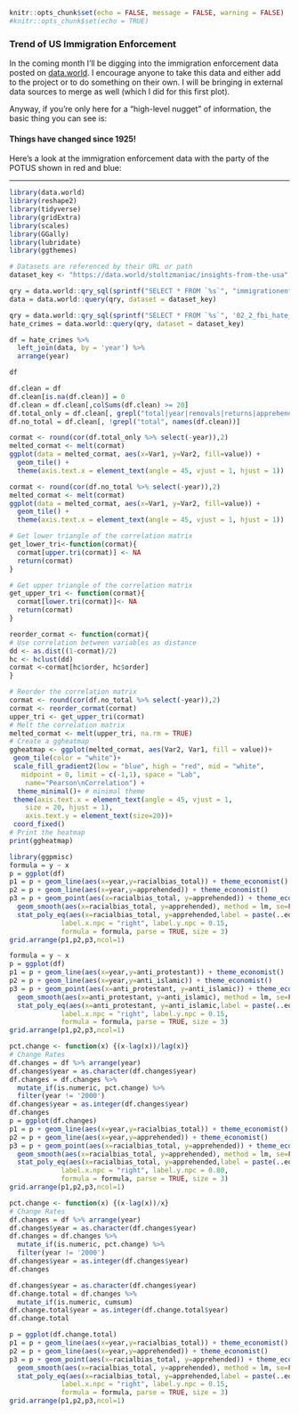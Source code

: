 
```r
knitr::opts_chunk$set(echo = FALSE, message = FALSE, warning = FALSE)
#knitr::opts_chunk$set(echo = TRUE)
```

### Trend of US Immigration Enforcement

In the coming month I'll be digging into the immigration enforcement data posted on [data.world](https://data.world/stoltzmaniac/insights-from-the-usa). I encourage anyone to take this data and either add to the project or to do something on their own. I will be bringing in external data sources to merge as well (which I did for this first plot).

Anyway, if you're only here for a "high-level nugget" of information, the basic thing you can see is:  

#### Things have changed since 1925!  

Here's a look at the immigration enforcement data with the party of the POTUS shown in red and blue:  

----

```r
library(data.world)
library(reshape2)
library(tidyverse)
library(gridExtra)
library(scales)
library(GGally)
library(lubridate)
library(ggthemes)

# Datasets are referenced by their URL or path
dataset_key <- "https://data.world/stoltzmaniac/insights-from-the-usa"

qry = data.world::qry_sql(sprintf("SELECT * FROM `%s`", "immigrationenforcement"))
data = data.world::query(qry, dataset = dataset_key)

qry = data.world::qry_sql(sprintf("SELECT * FROM `%s`", '02_2_fbi_hate_crime_statistics_comparison_2000_2015_all'))
hate_crimes = data.world::query(qry, dataset = dataset_key)

df = hate_crimes %>%
  left_join(data, by = 'year') %>%
  arrange(year)


```

```r
df
```



```r
df.clean = df
df.clean[is.na(df.clean)] = 0
df.clean = df.clean[,colSums(df.clean) >= 20]
df.total_only = df.clean[, grepl("total|year|removals|returns|apprehended", names(df.clean))]
df.no_total = df.clean[, !grepl("total", names(df.clean))]
```

```r
cormat <- round(cor(df.total_only %>% select(-year)),2)
melted_cormat <- melt(cormat)
ggplot(data = melted_cormat, aes(x=Var1, y=Var2, fill=value)) + 
  geom_tile() + 
  theme(axis.text.x = element_text(angle = 45, vjust = 1, hjust = 1))
```


```r
cormat <- round(cor(df.no_total %>% select(-year)),2)
melted_cormat <- melt(cormat)
ggplot(data = melted_cormat, aes(x=Var1, y=Var2, fill=value)) + 
  geom_tile() + 
  theme(axis.text.x = element_text(angle = 45, vjust = 1, hjust = 1))
```


```r
# Get lower triangle of the correlation matrix
get_lower_tri<-function(cormat){
  cormat[upper.tri(cormat)] <- NA
  return(cormat)
}

# Get upper triangle of the correlation matrix
get_upper_tri <- function(cormat){
  cormat[lower.tri(cormat)]<- NA
  return(cormat)
}

reorder_cormat <- function(cormat){
# Use correlation between variables as distance
dd <- as.dist((1-cormat)/2)
hc <- hclust(dd)
cormat <-cormat[hc$order, hc$order]
}

# Reorder the correlation matrix
cormat <- round(cor(df.no_total %>% select(-year)),2)
cormat <- reorder_cormat(cormat)
upper_tri <- get_upper_tri(cormat)
# Melt the correlation matrix
melted_cormat <- melt(upper_tri, na.rm = TRUE)
# Create a ggheatmap
ggheatmap <- ggplot(melted_cormat, aes(Var2, Var1, fill = value))+
 geom_tile(color = "white")+
 scale_fill_gradient2(low = "blue", high = "red", mid = "white", 
   midpoint = 0, limit = c(-1,1), space = "Lab", 
    name="Pearson\nCorrelation") +
  theme_minimal()+ # minimal theme
 theme(axis.text.x = element_text(angle = 45, vjust = 1, 
    size = 20, hjust = 1),
    axis.text.y = element_text(size=20))+
 coord_fixed()
# Print the heatmap
print(ggheatmap)


```


```r
library(ggpmisc)
formula = y ~ x
p = ggplot(df)
p1 = p + geom_line(aes(x=year,y=racialbias_total)) + theme_economist()
p2 = p + geom_line(aes(x=year,y=apprehended)) + theme_economist()
p3 = p + geom_point(aes(x=racialbias_total, y=apprehended)) + theme_economist() + 
  geom_smooth(aes(x=racialbias_total, y=apprehended), method = lm, se=FALSE) + 
  stat_poly_eq(aes(x=racialbias_total, y=apprehended,label = paste(..eq.label.., ..rr.label.., sep = "~~~")), 
             label.x.npc = "right", label.y.npc = 0.15,
             formula = formula, parse = TRUE, size = 3)
grid.arrange(p1,p2,p3,ncol=1)
```




```r
formula = y ~ x
p = ggplot(df)
p1 = p + geom_line(aes(x=year,y=anti_protestant)) + theme_economist()
p2 = p + geom_line(aes(x=year,y=anti_islamic)) + theme_economist()
p3 = p + geom_point(aes(x=anti_protestant, y=anti_islamic)) + theme_economist() + 
  geom_smooth(aes(x=anti_protestant, y=anti_islamic), method = lm, se=FALSE) + 
  stat_poly_eq(aes(x=anti_protestant, y=anti_islamic,label = paste(..eq.label.., ..rr.label.., sep = "~~~")), 
             label.x.npc = "right", label.y.npc = 0.15,
             formula = formula, parse = TRUE, size = 3)
grid.arrange(p1,p2,p3,ncol=1)

```



```r
pct.change <- function(x) {(x-lag(x))/lag(x)}
# Change Rates
df.changes = df %>% arrange(year)
df.changes$year = as.character(df.changes$year)
df.changes = df.changes %>%
  mutate_if(is.numeric, pct.change) %>%
  filter(year != '2000')
df.changes$year = as.integer(df.changes$year)
df.changes
p = ggplot(df.changes)
p1 = p + geom_line(aes(x=year,y=racialbias_total)) + theme_economist()
p2 = p + geom_line(aes(x=year,y=apprehended)) + theme_economist()
p3 = p + geom_point(aes(x=racialbias_total, y=apprehended)) + theme_economist() + 
  geom_smooth(aes(x=racialbias_total, y=apprehended), method = lm, se=FALSE) + 
  stat_poly_eq(aes(x=racialbias_total, y=apprehended,label = paste(..eq.label.., ..rr.label.., sep = "~~~")), 
             label.x.npc = "right", label.y.npc = 0.80,
             formula = formula, parse = TRUE, size = 3)
grid.arrange(p1,p2,p3,ncol=1)
```

```r
pct.change <- function(x) {(x-lag(x))/x}
# Change Rates
df.changes = df %>% arrange(year)
df.changes$year = as.character(df.changes$year)
df.changes = df.changes %>%
  mutate_if(is.numeric, pct.change) %>%
  filter(year != '2000')
df.changes$year = as.integer(df.changes$year)
df.changes

df.changes$year = as.character(df.changes$year)
df.change.total = df.changes %>%
  mutate_if(is.numeric, cumsum)
df.change.total$year = as.integer(df.change.total$year)
df.change.total

p = ggplot(df.change.total)
p1 = p + geom_line(aes(x=year,y=racialbias_total)) + theme_economist()
p2 = p + geom_line(aes(x=year,y=apprehended)) + theme_economist()
p3 = p + geom_point(aes(x=racialbias_total, y=apprehended)) + theme_economist() + 
  geom_smooth(aes(x=racialbias_total, y=apprehended), method = lm, se=FALSE) + 
  stat_poly_eq(aes(x=racialbias_total, y=apprehended,label = paste(..eq.label.., ..rr.label.., sep = "~~~")), 
             label.x.npc = "right", label.y.npc = 0.15,
             formula = formula, parse = TRUE, size = 3)
grid.arrange(p1,p2,p3,ncol=1)
```

